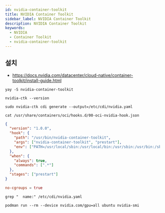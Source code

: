 ```yaml
---
id: nvidia-container-toolkit
title: NVIDIA Container Toolkit
sidebar_label: NVIDIA Container Toolkit
description: NVIDIA Container Toolkit
keywords:
  - NVIDIA
  - Container Toolkit
  - nvidia-container-toolkit
---
```


## 설치

- https://docs.nvidia.com/datacenter/cloud-native/container-toolkit/install-guide.html

```shell
yay -S nvidia-container-toolkit
```

```shell
nvidia-ctk --version
```

```shell
sudo nvidia-ctk cdi generate --output=/etc/cdi/nvidia.yaml
```

```shell
cat /usr/share/containers/oci/hooks.d/00-oci-nvidia-hook.json
```

```json
{
  "version": "1.0.0",
  "hook": {
    "path": "/usr/bin/nvidia-container-toolkit",
    "args": ["nvidia-container-toolkit", "prestart"],
    "env": ["PATH=/usr/local/sbin:/usr/local/bin:/usr/sbin:/usr/bin:/sbin:/bin"]
  },
  "when": {
    "always": true,
    "commands": [".*"]
  },
  "stages": ["prestart"]
}
```

```toml title="/etc/nvidia-container-runtime/config.toml"
no-cgroups = true
```

```shell
grep "  name:" /etc/cdi/nvidia.yaml
```

```shell
podman run --rm --device nvidia.com/gpu=all ubuntu nvidia-smi
```
